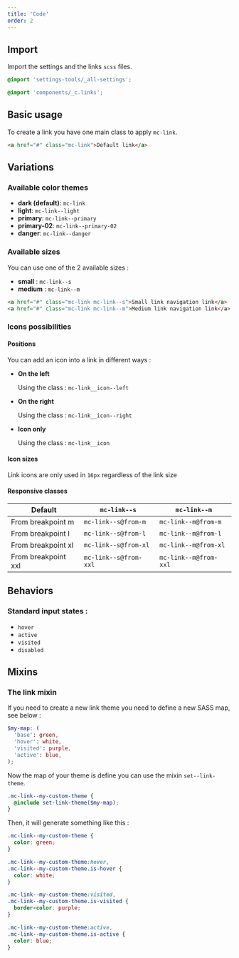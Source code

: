 ```yaml
---
title: 'Code'
order: 2
---
```


## Import

Import the settings and the links `scss` files.

```scss
@import 'settings-tools/_all-settings';

@import 'components/_c.links';
```

## Basic usage

To create a link you have one main class to apply `mc-link`.

```html
<a href="#" class="mc-link">Default link</a>
```

<Preview path="link-default" />

## Variations

### Available color themes

- **dark (default)**: `mc-link`
- **light**: `mc-link--light`
- **primary**: `mc-link--primary`
- **primary-02**: `mc-link--primary-02`
- **danger**: `mc-link--danger`

<Preview path="link-styles" />

### Available sizes

You can use one of the 2 available sizes :

- **small** : `mc-link--s`
- **medium** : `mc-link--m`

```html
<a href="#" class="mc-link mc-link--s">Small link navigation link</a>
<a href="#" class="mc-link mc-link--m">Medium link navigation link</a>
```

<Preview path="link-sizes" />

### Icons possibilities

#### Positions

You can add an icon into a link in different ways :

- **On the left**

  Using the class : `mc-link__icon--left`

  <Preview path="link-icon-left" />

* **On the right**

  Using the class : `mc-link__icon--right`

  <Preview path="link-icon-right" />

* **Icon only**

  Using the class : `mc-link__icon`

<Preview path="link-icon-only" />

#### Icon sizes

Link icons are only used in `16px` regardless of the link size

<Preview path="link-icon" />

#### Responsive classes

| Default             | `mc-link--s`          | `mc-link--m`          |
| ------------------- | --------------------- | --------------------- |
| From breakpoint m   | `mc-link--s@from-m`   | `mc-link--m@from-m`   |
| From breakpoint l   | `mc-link--s@from-l`   | `mc-link--m@from-l`   |
| From breakpoint xl  | `mc-link--s@from-xl`  | `mc-link--m@from-xl`  |
| From breakpoint xxl | `mc-link--s@from-xxl` | `mc-link--m@from-xxl` |

## Behaviors

### Standard input states :

- `hover`
- `active`
- `visited`
- `disabled`

<Preview path="link-state" />

## Mixins

### The link mixin

If you need to create a new link theme you need to define a new SASS map, see below :

```scss
$my-map: (
  'base': green,
  'hover': white,
  'visited': purple,
  'active': blue,
);
```

Now the map of your theme is define you can use the mixin `set--link-theme`.

```scss
.mc-link--my-custom-theme {
  @include set-link-theme($my-map);
}
```

Then, it will generate something like this :

```scss
.mc-link--my-custom-theme {
  color: green;
}

.mc-link--my-custom-theme:hover,
.mc-link--my-custom-theme.is-hover {
  color: white;
}

.mc-link--my-custom-theme:visited,
.mc-link--my-custom-theme.is-visited {
  border-color: purple;
}

.mc-link--my-custom-theme:active,
.mc-link--my-custom-theme.is-active {
  color: blue;
}
```
